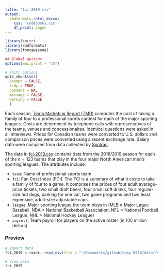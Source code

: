 ```yaml
---
title: "fci-2019.csv"
output: 
  rmdformats::html_docco:
    css: 'codebooks.css'
    df_print: paged
---
```



```r
library(knitr)
library(rmdformats)
library(fontawesome)

## Global options
options(max.print = "75")

# knitr options
opts_chunk$set(
  prompt = FALSE,
  tidy = TRUE,
  comment = NA,
  message = FALSE,
  warning = FALSE
  )
```


Each season, [Team Marketing Report (TMR)](http://www.teammarketing.com/) computes the cost of taking a family of four to a professional sports contest for each of the major sporting leagues. Costs are determined by telephone calls with representatives of the teams, venues and concessionaires. Identical questions were asked in all interviews. Prices for Canadian teams were converted to U.S. dollars and comparison prices were converted using a recent exchange rate. Salary data were compiled from data collected by [Spotrac](https://www.google.com/url?sa=t&rct=j&q=&esrc=s&source=web&cd=1&cad=rja&uact=8&ved=2ahUKEwig8rvjz-DmAhWLKs0KHRRMCBEQFjAAegQICBAC&url=http%3A%2F%2Fwww.spotrac.com%2F&usg=AOvVaw1v4lZZ-vBr8wy_SvrzsoYZ).

The data in [fci-2019.csv](https://github.com/zief0002/epsy-8251/raw/master/data/fci-2019.csv) contains data from the 2018/2019 season for each of the $n=123$ teams that play in the four major North American men's sporting leagues. The attributes include:

- `team`: Name of professional sports team
- `fci`: Fan Cost Index (FCI). The FCI is a summary of what it costs to take a family of four to a game. It comprises the prices of four adult average-price tickets, two small draft beers, four small soft drinks, four regular-size hot dogs, parking for one car, two game programs and two least expensive, adult-size adjustable caps.
- `league`: Major sporting league the team plays in (MLB = Major Lague Baseball; NBA = National Basketball Association; NFL = National Football League; NHL = National Hockey League)
- `payroll`: Team payroll for players on the active roster (in 100 million dollars)


### Preview

```r
# Import data
fci_2019 = readr::read_csv(file = "~/Documents/github/epsy-8252/data/fci-2019.csv")

# View data
fci_2019
```


<!-- ### References -->
